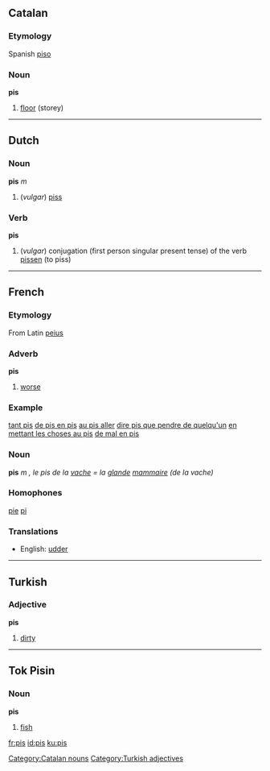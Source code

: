 ==Catalan==
===Etymology===
Spanish [[piso]]
===Noun===
'''pis'''

# [[floor]] (storey)

[[Category:Catalan nouns]]

----

==Dutch==
===Noun===
'''pis''' ''m''
#(''vulgar'') [[piss]]
===Verb===
'''pis'''
#(''vulgar'') conjugation (first person singular present tense) of the verb [[pissen]] (to piss)

----

==French==
===Etymology===
From Latin [[peius]]
===Adverb===
'''pis'''

# [[worse]]

===Example===
[[tant pis]]
[[de pis en pis]]
[[au pis aller]]
[[dire pis que pendre de quelqu'un]]
[[en mettant les choses au pis]]
[[de mal en pis]]

===Noun===
'''pis''' ''m'' '', le pis de la [[vache]] = la [[glande]] [[mammaire]] (de la vache)''
===Homophones===
[[pie]] [[pi]]

===Translations===
*English: [[udder]]


----

==Turkish==
===Adjective===
'''pis'''

#[[dirty]]

[[Category:Turkish adjectives]]

----

==Tok Pisin==

===Noun===
'''pis'''

# [[fish]]

[[fr:pis]]
[[id:pis]]
[[ku:pis]]